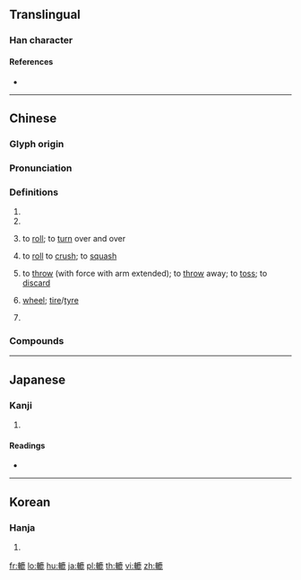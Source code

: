 {{character info/new}}
{{also|辘}}
==Translingual==

===Han character===
{{Han char|rn=159|rad=車|as=11|sn=18|four=50011|canj=JJIXP}}

====References====
* {{Han ref|kx=1248.120|dkj=38502|dj=1725.300|hdz=53554.100|uh=8F46|ud=36678|bh=F146|bd=61766}}

----

==Chinese==
{{zh-forms|s=辘|alt=𨌠,𨏔,碌}}

===Glyph origin===
{{Han etym}}

===Pronunciation===
{{zh-pron
|m=lù
|c=luk1,luk6
|md=lŭk/lṳ̆k
|md_note=lŭk - vernacular; lṳ̆k - literary
|mn=lo̍k
|w=5loq
|mc=y
|oc=y
|cat=c:v,h:v,c:n,c:cls
}}

===Definitions===
{{zh-hanzi}}

# {{zh-only|轆轤|[[well]] [[pulley]]; [[windlass]]; [[potter's wheel]]}}
# {{zh-only|轆轆|[[rumbling]]; [[rolling]]}}
# {{lb|zh|Cantonese|Hakka}} to [[roll]]; to [[turn]] over and over
#: {{zh-x|轆嚟轆去|to roll around|C}}
# {{lb|zh|Cantonese}} to [[roll]] to [[crush]]; to [[squash]]
#: {{zh-x|畀 車 轆 嚫|'''crush'''ed by a car|C}}
# {{lb|zh|Min Dong}} to [[throw]] (with force with arm extended); to [[throw]] away; to [[toss]]; to [[discard]]
#: {{zh-x|轆轆架|swing; swing stand|MD|tr=lŭk-lŭk-gá}}
# {{lb|zh|Cantonese}} [[wheel]]; [[tire]]/[[tyre]]
#: {{zh-x|車轆|car tire|C}}
# {{lb|zh|Cantonese}} {{zh-classifier|segments or pieces (of a cylindrical object)}}
#: {{zh-x|一 轆 蔗|a '''piece''' of sugarcane|C}}

===Compounds===
{{zh-der|一轂轆|枵腸轆轆|車箍轆會|轂轆|轂轆兒|轆軸|轆轆|轆轤|轆轤格|轆集|轣轆|飢腸轆轆|饑腸轆轆|軲轆|笑到轆地|轆齡|車轆|大轆|一轆木|一轆木噉|蝦轆|喉轆|食蝦轆|忙到甩轆|線轆|轆齡|掂過轆蔗|油轆|轆卡|轆餅|轆轆架|轆力|轆地|轆架床|轆轆把|轆轆掣|轆鞦韆架|轆轆轆架}}

----

==Japanese==

===Kanji===
{{ja-kanji|grade=|rs=車11}}

# {{defn|lang=ja|sort=車11}}

====Readings====
* {{ja-readings|goon=[[ろく]] (roku)|kanon=[[ろく]] (roku)|kun=[[ながえしは]] (nagaeshiha)|nanori=}}

----

==Korean==

===Hanja===
{{ko-hanja|hangeul=[[록]]>[[녹]]|eumhun=|rv=rok>nok|mr=rok>nok|y=lok>nok}}

# {{defn|lang=ko|sort=車11}}

[[fr:轆]]
[[lo:轆]]
[[hu:轆]]
[[ja:轆]]
[[pl:轆]]
[[th:轆]]
[[vi:轆]]
[[zh:轆]]